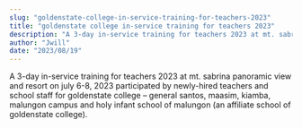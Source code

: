 ```yaml
---
slug: "goldenstate-college-in-service-training-for-teachers-2023"
title: "goldenstate college in-service training for teachers 2023"
description: "A 3-day in-service training for teachers 2023 at mt. sabrina panoramic view and resort on..."
author: "Jwill"
date: "2023/08/19"
---
```


A 3-day in-service training for teachers 2023 at mt. sabrina panoramic view and resort on july 6-8, 2023 participated by newly-hired teachers and school staff for goldenstate college – general santos, maasim, kiamba, malungon campus and holy infant school of malungon (an affiliate school of goldenstate college).